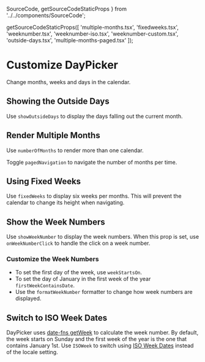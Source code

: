   SourceCode,
  getSourceCodeStaticProps
} from '../../components/SourceCode';

  getSourceCodeStaticProps([
    'multiple-months.tsx',
    'fixedweeks.tsx',
    'weeknumber.tsx',
    'weeknumber-iso.tsx',
    'weeknumber-custom.tsx',
    'outside-days.tsx',
    'multiple-months-paged.tsx'
  ]);

# Customize DayPicker

Change months, weeks and days in the calendar.

## Showing the Outside Days

Use `showOutsideDays` to display the days falling out the current month.


<SourceCode fileName="outside-days.tsx" />

<RenderingBox>
  <OutsideDays />
</RenderingBox>

## Render Multiple Months

Use `numberOfMonths` to render more than one calendar.

<SourceCode fileName="multiple-months.tsx" />


<RenderingBox>
  <MultipleMonths />
</RenderingBox>

Toggle `pagedNavigation` to navigate the number of months per time.

<SourceCode fileName="multiple-months-paged.tsx" />


<RenderingBox>
  <MultipleMonthsPaged />
</RenderingBox>

## Using Fixed Weeks

Use `fixedWeeks` to display six weeks per months. This will prevent the calendar to change its height when navigating.

<SourceCode fileName="fixedweeks.tsx" />


<RenderingBox>
  <FixedWeeks />
</RenderingBox>

## Show the Week Numbers

Use `showWeekNumber` to display the week numbers. When this prop is set, use `onWeekNumberClick` to handle the click on a week number.


<SourceCode fileName="weeknumbers.tsx" />

<RenderingBox>
  <WeekNumber />
</RenderingBox>

### Customize the Week Numbers

- To set the first day of the week, use `weekStartsOn`.
- To set the day of January in the first week of the year `firstWeekContainsDate`.
- Use the `formatWeekNumber` formatter to change how week numbers are displayed.

<SourceCode fileName="weeknumber-custom.tsx" />


<RenderingBox>
  <WeekNumberCustom />
</RenderingBox>

## Switch to ISO Week Dates

DayPicker uses [date-fns getWeek](https://date-fns.org/docs/getWeek) to calculate the week number. By default, the week starts on Sunday and the first week of the year is the one that contains January 1st. Use `ISOWeek` to switch using [ISO Week Dates](https://en.wikipedia.org/wiki/ISO_week_date) instead of the locale setting.


<SourceCode fileName="weeknumber-iso.tsx" />

<RenderingBox>
  <WeekNumberISO />
</RenderingBox>
